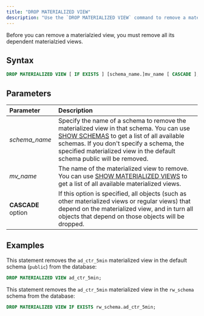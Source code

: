 ```yaml
---
title: "DROP MATERIALIZED VIEW"
description: "Use the `DROP MATERIALIZED VIEW` command to remove a materialized view from the database."
---
```


Before you can remove a materialzied view, you must remove all its dependent materialzied views.

## Syntax

```sql
DROP MATERIALIZED VIEW [ IF EXISTS ] [schema_name.]mv_name [ CASCADE ];
```

## Parameters

| Parameter          | Description                                                                                                                                                                                                                                                                                   |
| :----------------- | :-------------------------------------------------------------------------------------------------------------------------------------------------------------------------------------------------------------------------------------------------------------------------------------------- |
| _schema\_name_     | Specify the name of a schema to remove the materialized view in that schema. You can use [SHOW SCHEMAS](/docs/current/sql-show-schemas/) to get a list of all available schemas. If you don't specify a schema, the specified materialized view in the default schema public will be removed. |
| _mv\_name_         | The name of the materialized view to remove. You can use [SHOW MATERIALIZED VIEWS](/docs/current/sql-show-mv/) to get a list of all available materialized views.                                                                                                                             |
| **CASCADE** option | If this option is specified, all objects (such as other materialized views or regular views) that depend on the materialized view, and in turn all objects that depend on those objects will be dropped.                                                                                      |

## Examples

This statement removes the `ad_ctr_5min` materialized view in the default schema (`public`) from the database:

```sql
DROP MATERIALIZED VIEW ad_ctr_5min;
```

This statement removes the `ad_ctr_5min` materialized view in the `rw_schema` schema from the database:

```sql
DROP MATERIALIZED VIEW IF EXISTS rw_schema.ad_ctr_5min;
```
